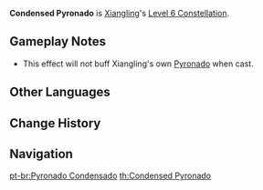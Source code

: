 {{Constellation Infobox
|image       = Constellation Condensed Pyronado.png
|description = For the duration of [[Pyronado]], all party members receive a 15% {{Color|Pyro DMG Bonus}}.
|level       = 6
|character   = Xiangling
|utility1    = Pyro DMG Bonus
|utility2    = Party
}}
'''Condensed Pyronado''' is [[Xiangling]]'s [[Level 6 Constellation]].

==Gameplay Notes==
*This effect will not buff Xiangling's own [[Pyronado]] when cast.

==Other Languages==
{{Other Languages
|en      = Condensed Pyronado
|zhs     = 大龙卷旋火轮
|zhs_rm  = Dà Lóngjuǎn Xuánhuǒ Lún
|zht     = 大龍捲旋火輪
|zht_rm  = Dà Lóngjuǎn Xuánhuǒ Lún
|zh_tl   = Big Tornado Pyronado
|ja      = 竜巻旋火輪
|ja_rm   = Tatsumaki Senkarin{{Assumed}}
|ja_tl   = Tornado Spinning Fire Ring
|ko      = 토네이도 화륜
|ko_rm   = Toneido Hwaryun
|ko_tl   = Tornado Fire Wheel
|es      = Pyronado condensado
|es_tl   = Condensed Pyronado
|fr      = Pyrotation condensée
|fr_tl   = Condensed Pyrotation
|ru      = Усиленный огневихрь
|ru_tl   = Reinforced Pyronado
|th      = Condensed Pyronado
|vi      = Bánh Xe Lửa Rồng Cuộn
|vi_tl   = Fire Tornado Wheel
|de      = Feuertornado
|de_tl   = Fire Tornado
|id      = Condensed Pyronado
|pt      = Pyronado Condensado
|pt_tl   = Condensed Pyronado
}}

==Change History==
{{Change History|1.0}}

==Navigation==
{{Talent Navbox|Xiangling}}
[[pt-br:Pyronado Condensado]]
[[th:Condensed Pyronado]]